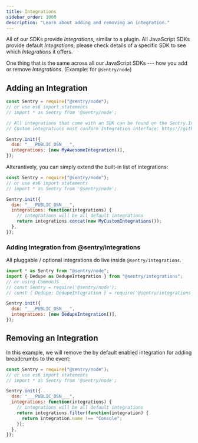 ```yaml
---
title: Integrations
sidebar_order: 1000
description: "Learn about adding and removing an integration."
---
```


All of our SDKs provide _Integrations_, similar to a plugin. All JavaScript SDKs provide default _Integrations_; please check details of a specific SDK to see which _Integrations_ it offers.

One thing that is the same across all our JavaScript SDKs --- how you add or remove _Integrations_. (Example: for `@sentry/node`)

## Adding an Integration

```javascript
const Sentry = require("@sentry/node");
// or use es6 import statements
// import * as Sentry from '@sentry/node';

// All integrations that come with an SDK can be found on the Sentry.Integrations object
// Custom integrations must conform Integration interface: https://github.com/getsentry/sentry-javascript/blob/master/packages/types/src/index.ts

Sentry.init({
  dsn: "___PUBLIC_DSN___",
  integrations: [new MyAwesomeIntegration()],
});
```

Alterantively, you can simply extend the built-in list of integrations:

```javascript
const Sentry = require("@sentry/node");
// or use es6 import statements
// import * as Sentry from '@sentry/node';

Sentry.init({
  dsn: "___PUBLIC_DSN___",
  integrations: function(integrations) {
    // integrations will be all default integrations
    return integrations.concat(new MyCustomIntegrations());
  },
});
```

### Adding Integration from @sentry/integrations

All pluggable / optional integrations do live inside `@sentry/integrations`.

```javascript
import * as Sentry from "@sentry/node";
import { Dedupe as DedupeIntegration } from "@sentry/integrations";
// or using CommonJS
// const Sentry = require('@sentry/node');
// const { Dedupe: DedupeIntegration } = require('@sentry/integrations');

Sentry.init({
  dsn: "___PUBLIC_DSN___",
  integrations: [new DedupeIntegration()],
});
```

## Removing an Integration

In this example, we will remove the by default enabled integration for adding breadcrumbs to the event:

```javascript
const Sentry = require("@sentry/node");
// or use es6 import statements
// import * as Sentry from '@sentry/node';

Sentry.init({
  dsn: "___PUBLIC_DSN___",
  integrations: function(integrations) {
    // integrations will be all default integrations
    return integrations.filter(function(integration) {
      return integration.name !== "Console";
    });
  },
});
```
